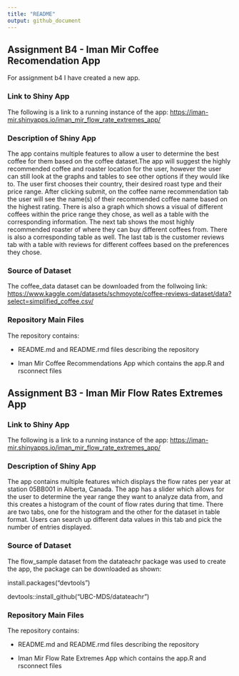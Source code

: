 ```yaml
---
title: "README"
output: github_document
---
```

## Assignment B4 - Iman Mir Coffee Recomendation App
For assignment b4 I have created a new app. 

### Link to Shiny App 
The following is a link to a running instance of the app: 
<https://iman-mir.shinyapps.io/iman_mir_flow_rate_extremes_app/>

### Description of Shiny App 
The app contains multiple features to allow a user to determine the best coffee for them based on the coffee dataset.The app will suggest the highly recommended coffee and roaster location for the user, however the user can still look at the graphs and tables to see other options if they would like to. The user first chooses their country, their desired roast type and their price range. After clicking submit, on the coffee name recommendation tab the user will see the name(s) of their recommended coffee name based on the highest rating. There is also a graph which shows a visual of different coffees within the price range they chose, as well as a table with the corresponding information. The next tab shows the most highly recommended roaster of where they can buy different coffees from. There is also a corresponding table as well. The last tab is the customer reviews tab with a table with reviews for different coffees based on the preferences they chose. 

### Source of Dataset 
The coffee_data dataset can be downloaded from the follwoing link:  <https://www.kaggle.com/datasets/schmoyote/coffee-reviews-dataset/data?select=simplified_coffee.csv/>
 
### Repository Main Files 
The repository contains: 

- README.md and README.rmd files describing the repository 

- Iman Mir Coffee Recommendations App which contains the app.R and rsconnect files 
 
 
 
## Assignment B3 - Iman Mir Flow Rates Extremes App 
### Link to Shiny App 
The following is a link to a running instance of the app: 
<https://iman-mir.shinyapps.io/iman_mir_flow_rate_extremes_app/>

### Description of Shiny App 
The app contains multiple features which displays the flow rates per year at station 05BB001 in Alberta, Canada. The app has a slider which allows for the user to determine the year range they want to analyze data from, and this creates a histogram of the count of flow rates during that time. There are two tabs, one for the histogram and the other for the dataset in table format. Users can search up different data values in this tab and pick the number of entries displayed. 

### Source of Dataset 
The flow_sample dataset from the datateachr package was used to create the app, the package can be downloaded as shown: 

install.packages("devtools")

devtools::install_github("UBC-MDS/datateachr")

### Repository Main Files 
The repository contains: 

- README.md and README.rmd files describing the repository 

- Iman Mir Flow Rate Extremes App which contains the app.R and rsconnect files 

